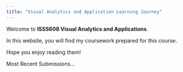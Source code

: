 ```yaml
---
title: "Visual Analytics and Application Learning Journey"
---
```


Welcome to **ISSS608 Visual Analytics and Applications**.

In this website, you will find my coursework prepared for this course.

Hope you enjoy reading them!

Most Recent Submissions...
